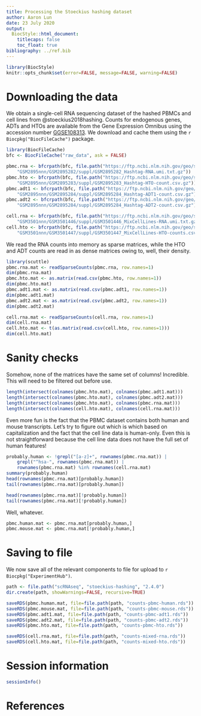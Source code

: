 ```yaml
---
title: Processing the Stoeckius hashing dataset
author: Aaron Lun
date: 23 July 2020 
output:
  BiocStyle::html_document:
    titlecaps: false
    toc_float: true
bibliography: ../ref.bib
---
```


```r
library(BiocStyle)
knitr::opts_chunk$set(error=FALSE, message=FALSE, warning=FALSE)
```

# Downloading the data

We obtain a single-cell RNA sequencing dataset of the hashed PBMCs and cell lines from @stoeckius2018hashing.
Counts for endogenous genes, ADTs and HTOs are available from the Gene Expression Omnibus
using the accession number [GGSE108313](https://www.ncbi.nlm.nih.gov/geo/query/acc.cgi?acc=GSE108313).
We download and cache them using the `r Biocpkg("BiocFileCache")` package.

```r
library(BiocFileCache)
bfc <- BiocFileCache("raw_data", ask = FALSE)

pbmc.rna <- bfcrpath(bfc, file.path("https://ftp.ncbi.nlm.nih.gov/geo/samples",
    "GSM2895nnn/GSM2895282/suppl/GSM2895282_Hashtag-RNA.umi.txt.gz"))
pbmc.hto <- bfcrpath(bfc, file.path("https://ftp.ncbi.nlm.nih.gov/geo/samples",
    "GSM2895nnn/GSM2895283/suppl/GSM2895283_Hashtag-HTO-count.csv.gz"))
pbmc.adt1 <- bfcrpath(bfc, file.path("https://ftp.ncbi.nlm.nih.gov/geo/samples",
    "GSM2895nnn/GSM2895284/suppl/GSM2895284_Hashtag-ADT1-count.csv.gz"))
pbmc.adt2 <- bfcrpath(bfc, file.path("https://ftp.ncbi.nlm.nih.gov/geo/samples",
    "GSM2895nnn/GSM2895284/suppl/GSM2895284_Hashtag-ADT2-count.csv.gz"))

cell.rna <- bfcrpath(bfc, file.path("https://ftp.ncbi.nlm.nih.gov/geo/samples",
    "GSM3501nnn/GSM3501446/suppl/GSM3501446_MixCellLines-RNA.umi.txt.gz"))
cell.hto <- bfcrpath(bfc, file.path("https://ftp.ncbi.nlm.nih.gov/geo/samples",
    "GSM3501nnn/GSM3501447/suppl/GSM3501447_MixCellLines-HTO-counts.csv.gz"))
```

We read the RNA counts into memory as sparse matrices,
while the HTO and ADT counts are read in as dense matrices owing to, well, their density.

```r
library(scuttle)
pbmc.rna.mat <- readSparseCounts(pbmc.rna, row.names=1)
dim(pbmc.rna.mat)
pbmc.hto.mat <- as.matrix(read.csv(pbmc.hto, row.names=1))
dim(pbmc.hto.mat)
pbmc.adt1.mat <- as.matrix(read.csv(pbmc.adt1, row.names=1))
dim(pbmc.adt1.mat)
pbmc.adt2.mat <- as.matrix(read.csv(pbmc.adt2, row.names=1))
dim(pbmc.adt2.mat)

cell.rna.mat <- readSparseCounts(cell.rna, row.names=1)
dim(cell.rna.mat)
cell.hto.mat <- t(as.matrix(read.csv(cell.hto, row.names=1)))
dim(cell.hto.mat)
```

# Sanity checks

Somehow, none of the matrices have the same set of columns!
Incredible.
This will need to be filtered out before use.

```r
length(intersect(colnames(pbmc.hto.mat), colnames(pbmc.adt1.mat)))
length(intersect(colnames(pbmc.hto.mat), colnames(pbmc.adt2.mat)))
length(intersect(colnames(pbmc.hto.mat), colnames(pbmc.rna.mat)))
length(intersect(colnames(cell.hto.mat), colnames(cell.rna.mat)))
```

Even more fun is the fact that the PBMC dataset contains both human and mouse transcripts.
Let's try to figure out which is which based on capitalization and the fact that the cell line data is human-only.
Even this is not straightforward because the cell line data does not have the full set of human features!

```r
probably.human <- !grepl("[a-z]+", rownames(pbmc.rna.mat)) |
    grepl("^hsa-", rownames(pbmc.rna.mat)) |
    rownames(pbmc.rna.mat) %in% rownames(cell.rna.mat)
summary(probably.human)
head(rownames(pbmc.rna.mat)[probably.human])
tail(rownames(pbmc.rna.mat)[probably.human])

head(rownames(pbmc.rna.mat)[!probably.human])
tail(rownames(pbmc.rna.mat)[!probably.human])
```

Well, whatever.

```r
pbmc.human.mat <- pbmc.rna.mat[probably.human,]
pbmc.mouse.mat <- pbmc.rna.mat[!probably.human,]
```

# Saving to file 

We now save all of the relevant components to file for upload to `r Biocpkg("ExperimentHub")`.

```r
path <- file.path("scRNAseq", "stoeckius-hashing", "2.4.0")
dir.create(path, showWarnings=FALSE, recursive=TRUE)

saveRDS(pbmc.human.mat, file=file.path(path, "counts-pbmc-human.rds"))
saveRDS(pbmc.mouse.mat, file=file.path(path, "counts-pbmc-mouse.rds"))
saveRDS(pbmc.adt1.mat, file=file.path(path, "counts-pbmc-adt1.rds"))
saveRDS(pbmc.adt2.mat, file=file.path(path, "counts-pbmc-adt2.rds"))
saveRDS(pbmc.hto.mat, file=file.path(path, "counts-pbmc-hto.rds"))

saveRDS(cell.rna.mat, file=file.path(path, "counts-mixed-rna.rds"))
saveRDS(cell.hto.mat, file=file.path(path, "counts-mixed-hto.rds"))
```

# Session information

```r
sessionInfo()
```

# References
